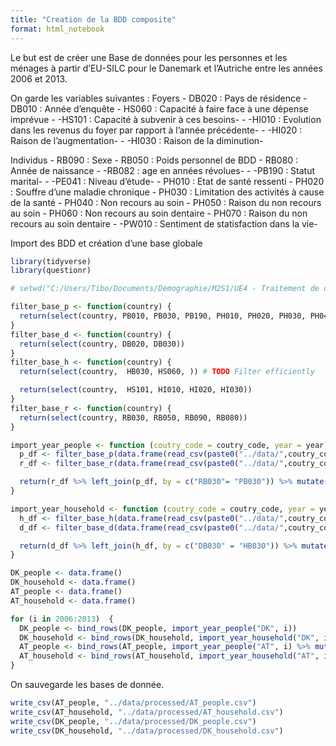 ```yaml
---
title: "Creation de la BDD composite"
format: html_notebook
---
```


Le but est de créer une Base de données pour les personnes et les ménages à partir d'EU-SILC pour le Danemark et l'Autriche entre les années 2006 et 2013.

On garde les variables suivantes :
Foyers
- DB020 : Pays de résidence
- DB010 : Année d'enquête
- HS060 : Capacité à faire face à une dépense imprévue
- -HS101 : Capacité à subvenir à ces besoins-
- -HI010 : Evolution dans les revenus du foyer par rapport à l'année précédente-
- -HI020 : Raison de l'augmentation-
- -HI030 : Raison de la diminution-

Individus
- RB090 : Sexe
- RB050 : Poids personnel de BDD
- RB080 : Année de naissance
- -RB082 : age en années révolues-
- -PB190 : Statut marital-
- -PE041 : Niveau d'étude-
- PH010 : Etat de santé ressenti
- PH020 : Souffre d'une maladie chronique
- PH030 : Limitation des activités à cause de la santé
- PH040 : Non recours au soin
- PH050 : Raison du non recours au soin
- PH060 : Non recours au soin dentaire
- PH070 : Raison du non recours au soin dentaire
- -PW010 : Sentiment de statisfaction dans la vie-

Import des BDD et création d'une base globale
```r
library(tidyverse)
library(questionr)

# setwd("C:/Users/Tibo/Documents/Demographie/M2S1/UE4 - Traitement de donnees/traitement-donnee-systeme-soin/code")

filter_base_p <- function(country) {
  return(select(country, PB010, PB030, PB190, PH010, PH020, PH030, PH040, PH050, PH060, PH070, PE040))
}
filter_base_d <- function(country) {
  return(select(country, DB020, DB030))
}
filter_base_h <- function(country) {
  return(select(country,  HB030, HS060, )) # TODO Filter efficiently

  return(select(country,  HS101, HI010, HI020, HI030))
}
filter_base_r <- function(country) {
  return(select(country, RB030, RB050, RB090, RB080))
}

import_year_people <- function (coutry_code = coutry_code, year = year) {
  p_df <- filter_base_p(data.frame(read_csv(paste0("../data/",coutry_code,"/",coutry_code,"_", year, "p_EUSILC.csv"))))
  r_df <- filter_base_r(data.frame(read_csv(paste0("../data/",coutry_code,"/",coutry_code,"_", year, "r_EUSILC.csv"))))

  return(r_df %>% left_join(p_df, by = c("RB030"= "PB030")) %>% mutate(ANREC = year))
}

import_year_household <- function (coutry_code = coutry_code, year = year) {
  h_df <- filter_base_h(data.frame(read_csv(paste0("../data/",coutry_code,"/",coutry_code,"_", year, "h_EUSILC.csv"))))
  d_df <- filter_base_d(data.frame(read_csv(paste0("../data/",coutry_code,"/",coutry_code,"_", year, "d_EUSILC.csv"))))

  return(d_df %>% left_join(h_df, by = c("DB030" = "HB030")) %>% mutate(ANREC = year))
}

DK_people <- data.frame()
DK_household <- data.frame()
AT_people <- data.frame()
AT_household <- data.frame()

for (i in 2006:2013)  {
  DK_people <- bind_rows(DK_people, import_year_people("DK", i))
  DK_household <- bind_rows(DK_household, import_year_household("DK", i))
  AT_people <- bind_rows(AT_people, import_year_people("AT", i) %>% mutate(PE040 = as.character(PE040)))
  AT_household <- bind_rows(AT_household, import_year_household("AT", i))
}
```


On sauvegarde les bases de donnée.
```r
write_csv(AT_people, "../data/processed/AT_people.csv")
write_csv(AT_household, "../data/processed/AT_household.csv")
write_csv(DK_people, "../data/processed/DK_people.csv")
write_csv(DK_household, "../data/processed/DK_household.csv")
```
